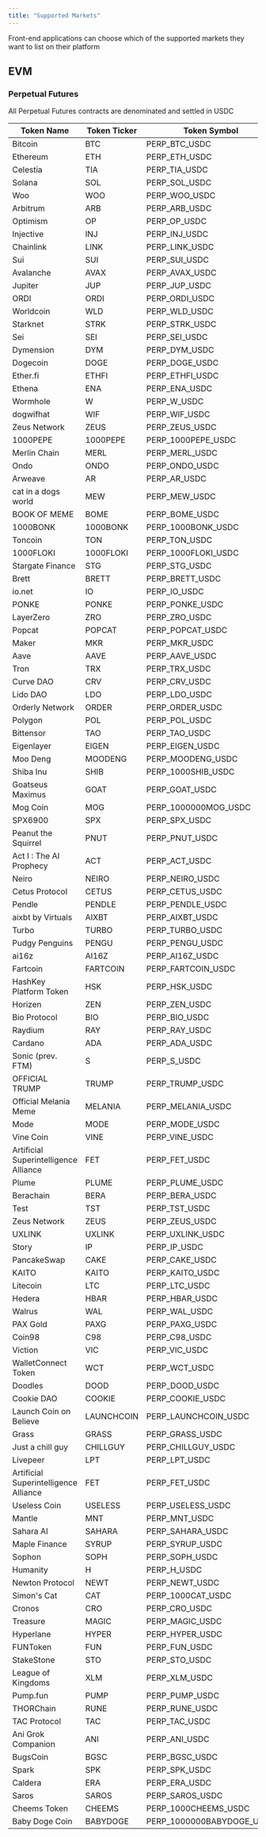 ```yaml
---
title: "Supported Markets"
---
```


<Note>
  Front-end applications can choose which of the supported markets they want to list on their
  platform
</Note>

## EVM

### Perpetual Futures

<Note>All Perpetual Futures contracts are denominated and settled in USDC</Note>

| Token Name                            | Token Ticker | Token Symbol              |
| ------------------------------------- | ------------ | ------------------------- |
| Bitcoin                               | BTC          | PERP_BTC_USDC             |
| Ethereum                              | ETH          | PERP_ETH_USDC             |
| Celestia                              | TIA          | PERP_TIA_USDC             |
| Solana                                | SOL          | PERP_SOL_USDC             |
| Woo                                   | WOO          | PERP_WOO_USDC             |
| Arbitrum                              | ARB          | PERP_ARB_USDC             |
| Optimism                              | OP           | PERP_OP_USDC              |
| Injective                             | INJ          | PERP_INJ_USDC             |
| Chainlink                             | LINK         | PERP_LINK_USDC            |
| Sui                                   | SUI          | PERP_SUI_USDC             |
| Avalanche                             | AVAX         | PERP_AVAX_USDC            |
| Jupiter                               | JUP          | PERP_JUP_USDC             |
| ORDI                                  | ORDI         | PERP_ORDI_USDC            |
| Worldcoin                             | WLD          | PERP_WLD_USDC             |
| Starknet                              | STRK         | PERP_STRK_USDC            |
| Sei                                   | SEI          | PERP_SEI_USDC             |
| Dymension                             | DYM          | PERP_DYM_USDC             |
| Dogecoin                              | DOGE         | PERP_DOGE_USDC            |
| Ether.fi                              | ETHFI        | PERP_ETHFI_USDC           |
| Ethena                                | ENA          | PERP_ENA_USDC             |
| Wormhole                              | W            | PERP_W_USDC               |
| dogwifhat                             | WIF          | PERP_WIF_USDC             |
| Zeus Network                          | ZEUS         | PERP_ZEUS_USDC            |
| 1000PEPE                              | 1000PEPE     | PERP_1000PEPE_USDC        |
| Merlin Chain                          | MERL         | PERP_MERL_USDC            |
| Ondo                                  | ONDO         | PERP_ONDO_USDC            |
| Arweave                               | AR           | PERP_AR_USDC              |
| cat in a dogs world                   | MEW          | PERP_MEW_USDC             |
| BOOK OF MEME                          | BOME         | PERP_BOME_USDC            |
| 1000BONK                              | 1000BONK     | PERP_1000BONK_USDC        |
| Toncoin                               | TON          | PERP_TON_USDC             |
| 1000FLOKI                             | 1000FLOKI    | PERP_1000FLOKI_USDC       |
| Stargate Finance                      | STG          | PERP_STG_USDC             |
| Brett                                 | BRETT        | PERP_BRETT_USDC           |
| io.net                                | IO           | PERP_IO_USDC              |
| PONKE                                 | PONKE        | PERP_PONKE_USDC           |
| LayerZero                             | ZRO          | PERP_ZRO_USDC             |
| Popcat                                | POPCAT       | PERP_POPCAT_USDC          |
| Maker                                 | MKR          | PERP_MKR_USDC             |
| Aave                                  | AAVE         | PERP_AAVE_USDC            |
| Tron                                  | TRX          | PERP_TRX_USDC             |
| Curve DAO                             | CRV          | PERP_CRV_USDC             |
| Lido DAO                              | LDO          | PERP_LDO_USDC             |
| Orderly Network                       | ORDER        | PERP_ORDER_USDC           |
| Polygon                               | POL          | PERP_POL_USDC             |
| Bittensor                             | TAO          | PERP_TAO_USDC             |
| Eigenlayer                            | EIGEN        | PERP_EIGEN_USDC           |
| Moo Deng                              | MOODENG      | PERP_MOODENG_USDC         |
| Shiba Inu                             | SHIB         | PERP_1000SHIB_USDC        |
| Goatseus Maximus                      | GOAT         | PERP_GOAT_USDC            |
| Mog Coin                              | MOG          | PERP_1000000MOG_USDC      |
| SPX6900                               | SPX          | PERP_SPX_USDC             |
| Peanut the Squirrel                   | PNUT         | PERP_PNUT_USDC            |
| Act I \: The AI Prophecy              | ACT          | PERP_ACT_USDC             |
| Neiro                                 | NEIRO        | PERP_NEIRO_USDC           |
| Cetus Protocol                        | CETUS        | PERP_CETUS_USDC           |
| Pendle                                | PENDLE       | PERP_PENDLE_USDC          |
| aixbt by Virtuals                     | AIXBT        | PERP_AIXBT_USDC           |
| Turbo                                 | TURBO        | PERP_TURBO_USDC           |
| Pudgy Penguins                        | PENGU        | PERP_PENGU_USDC           |
| ai16z                                 | AI16Z        | PERP_AI16Z_USDC           |
| Fartcoin                              | FARTCOIN     | PERP_FARTCOIN_USDC        |
| HashKey Platform Token                | HSK          | PERP_HSK_USDC             |
| Horizen                               | ZEN          | PERP_ZEN_USDC             |
| Bio Protocol                          | BIO          | PERP_BIO_USDC             |
| Raydium                               | RAY          | PERP_RAY_USDC             |
| Cardano                               | ADA          | PERP_ADA_USDC             |
| Sonic (prev. FTM)                     | S            | PERP_S_USDC               |
| OFFICIAL TRUMP                        | TRUMP        | PERP_TRUMP_USDC           |
| Official Melania Meme                 | MELANIA      | PERP_MELANIA_USDC         |
| Mode                                  | MODE         | PERP_MODE_USDC            |
| Vine Coin                             | VINE         | PERP_VINE_USDC            |
| Artificial Superintelligence Alliance | FET          | PERP_FET_USDC             |
| Plume                                 | PLUME        | PERP_PLUME_USDC           |
| Berachain                             | BERA         | PERP_BERA_USDC            |
| Test                                  | TST          | PERP_TST_USDC             |
| Zeus Network                          | ZEUS         | PERP_ZEUS_USDC            |
| UXLINK                                | UXLINK       | PERP_UXLINK_USDC          |
| Story                                 | IP           | PERP_IP_USDC              |
| PancakeSwap                           | CAKE         | PERP_CAKE_USDC            |
| KAITO                                 | KAITO        | PERP_KAITO_USDC           |
| Litecoin                              | LTC          | PERP_LTC_USDC             |
| Hedera                                | HBAR         | PERP_HBAR_USDC            |
| Walrus                                | WAL          | PERP_WAL_USDC             |
| PAX Gold                              | PAXG         | PERP_PAXG_USDC            |
| Coin98                                | C98          | PERP_C98_USDC             |
| Viction                               | VIC          | PERP_VIC_USDC             |
| WalletConnect Token                   | WCT          | PERP_WCT_USDC             |
| Doodles                               | DOOD         | PERP_DOOD_USDC            |
| Cookie DAO                            | COOKIE       | PERP_COOKIE_USDC          |
| Launch Coin on Believe                | LAUNCHCOIN   | PERP_LAUNCHCOIN_USDC      |
| Grass                                 | GRASS        | PERP_GRASS_USDC           |
| Just a chill guy                      | CHILLGUY     | PERP_CHILLGUY_USDC        |
| Livepeer                              | LPT          | PERP_LPT_USDC             |
| Artificial Superintelligence Alliance | FET          | PERP_FET_USDC             |
| Useless Coin                          | USELESS      | PERP_USELESS_USDC         |
| Mantle                                | MNT          | PERP_MNT_USDC             |
| Sahara AI                             | SAHARA       | PERP_SAHARA_USDC          |
| Maple Finance                         | SYRUP        | PERP_SYRUP_USDC           |
| Sophon                                | SOPH         | PERP_SOPH_USDC            |
| Humanity                              | H            | PERP_H_USDC               |
| Newton Protocol                       | NEWT         | PERP_NEWT_USDC            |
| Simon's Cat                           | CAT          | PERP_1000CAT_USDC         |
| Cronos                                | CRO          | PERP_CRO_USDC             |
| Treasure                              | MAGIC        | PERP_MAGIC_USDC           |
| Hyperlane                             | HYPER        | PERP_HYPER_USDC           |
| FUNToken                              | FUN          | PERP_FUN_USDC             |
| StakeStone                            | STO          | PERP_STO_USDC             |
| League of Kingdoms                    | XLM          | PERP_XLM_USDC             |
| Pump.fun                              | PUMP         | PERP_PUMP_USDC            |
| THORChain                             | RUNE         | PERP_RUNE_USDC            |
| TAC Protocol                          | TAC          | PERP_TAC_USDC             |
| Ani Grok Companion                    | ANI          | PERP_ANI_USDC             |
| BugsCoin                              | BGSC         | PERP_BGSC_USDC            |
| Spark                                 | SPK          | PERP_SPK_USDC             |
| Caldera                               | ERA          | PERP_ERA_USDC             |
| Saros                                 | SAROS        | PERP_SAROS_USDC           |
| Cheems Token                          | CHEEMS       | PERP_1000CHEEMS_USDC      |
| Baby Doge Coin                        | BABYDOGE     | PERP_1000000BABYDOGE_USDC |
